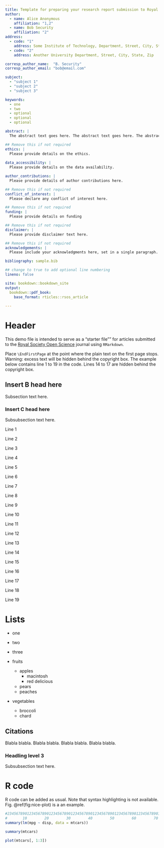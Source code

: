 ```yaml
---
title: Template for preparing your research report submission to Royal Society Open Science using RMarkdown
author:
  - name: Alice Anonymous
    affiliation: "1,2"
  - name: Bob Security
    affiliation: "2"
address:
  - code: "1"
    address: Some Institute of Technology, Department, Street, City, State, Zip
  - code: "2"
    address: Another University Department, Street, City, State, Zip

corresp_author_name:  "B. Security"
corresp_author_email: "bob@email.com"

subject:
  - "subject 1"
  - "subject 2"
  - "subject 3"

keywords:
  - one
  - two
  - optional
  - optional
  - optional

abstract: |
  The abstract text goes here. The abstract text goes here. The abstract text goes here. The abstract text goes here. The abstract text goes here. The abstract text goes here. The abstract text goes here. The abstract text goes here.

## Remove this if not required
ethics: |
  Please provide details on the ethics.
  
data_accessibility: |
  Please provide details on the data availability.

author_contributions: |
  Please provide details of author contributions here.

## Remove this if not required
conflict_of_interest: |
  Please declare any conflict of interest here.

## Remove this if not required
funding: |
  Please provide details on funding

## Remove this if not required
disclaimer: |
  Please provide disclaimer text here.

## Remove this if not required
acknowledgements: |
  Please include your acknowledgments here, set in a single paragraph. Please do not include any acknowledgments in the Supporting Information, or anywhere else in the manuscript.

bibliography: sample.bib

## change to true to add optional line numbering
lineno: false

site: bookdown::bookdown_site
output: 
  bookdown::pdf_book:
    base_format: rticles::rsos_article
    
---
```


# Header

This demo file is intended to serve as a "starter file"" for articles submitted to the [Royal Society Open Science](http://rsos.royalsocietypublishing.org/) journal using `RMarkdown`.

Place `\EndFirstPage` at the point where the plain text on the first page stops. Warning: excess text will be hidden behind the copyright box. The example below contains line 1 to 19 in the code. Lines 14 to 17 are hidden behind the copyright box.

## Insert B head here

Subsection text here.

### Insert C head here

Subsubsection text here.

Line 1

Line 2

Line 3

Line 4

Line 5

Line 6

Line 7

Line 8

Line 9

Line 10

Line 11

Line 12

Line 13

Line 14

Line 15

Line 16

Line 17

Line 18

Line 19

\EndFirstPage

# Lists

* one
* two
* three

* fruits
    + apples
        - macintosh
        - red delicious
    + pears
    + peaches
* vegetables
    + broccoli
    + chard

## Citations

Blabla \cite{Lannes} blabla. Blabla \cite{HJ2} blabla. Blabla \cite{BF, Lannes} blabla. Blabla \cite{Benjamin1967, HJ2, HJ3, HP2} blabla.

### Headling level 3

Subsubsection text here.

# R code

R code can be added as usual. Note that syntax highlighting is not available. Fig. \@ref(fig:nice-plot) is a an example.

```r
#23456789012345678901234567890123456789012345678901234567890123456789012345
#       10        20        30        40        50        60        70     
summary(lm(mpg ~ disp, data = mtcars))
```

```r
summary(mtcars)
```

```r
plot(mtcars[, 1:3])
```


